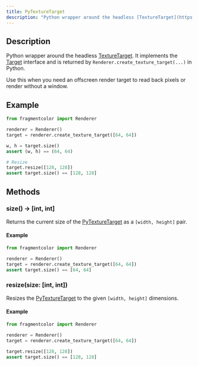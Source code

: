 ```yaml
---
title: PyTextureTarget
description: "Python wrapper around the headless [TextureTarget](https://fragmentcolor.org/api/texture_target). It implements the [Target](https://fragmentcolor.org/api/target) interface and is returned by `Renderer.create_texture_target(...)` in Python."
---
```


## Description

Python wrapper around the headless [TextureTarget](https://fragmentcolor.org/api/texture_target). It implements the [Target](https://fragmentcolor.org/api/target) interface and is returned by `Renderer.create_texture_target(...)` in Python.

Use this when you need an offscreen render target to read back pixels or render without a window.

## Example

```python
from fragmentcolor import Renderer

renderer = Renderer()
target = renderer.create_texture_target([64, 64])

w, h = target.size()
assert (w, h) == (64, 64)

# Resize
target.resize([128, 128])
assert target.size() == [128, 128]
```

## Methods

### size() -&gt; [int, int]

Returns the current size of the [PyTextureTarget](https://fragmentcolor.org/api/py_texture_target) as a `[width, height]` pair.

#### Example

```python
from fragmentcolor import Renderer

renderer = Renderer()
target = renderer.create_texture_target([64, 64])
assert target.size() == [64, 64]
```

### resize(size: [int, int])

Resizes the [PyTextureTarget](https://fragmentcolor.org/api/py_texture_target) to the given `[width, height]` dimensions.

#### Example

```python
from fragmentcolor import Renderer

renderer = Renderer()
target = renderer.create_texture_target([64, 64])

target.resize([128, 128])
assert target.size() == [128, 128]
```
